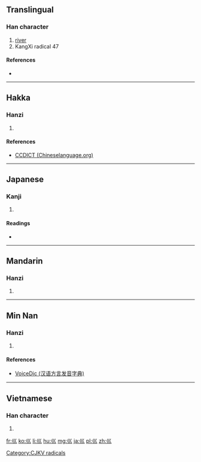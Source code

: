 {{also|川|巜|«}}
==Translingual==
{{stroke order|type=animate}}

===Han character===
{{Han char|rn=47|rad=巛|as=00|sn=3|four=|canj=女女女 (VVV), X女女女 (XVVV)}}

# [[river]]
# KangXi radical 47

====References====
* {{Han ref|kx=0323.180|dkj=08669|dj=0624.030|hdz=21097.080|uh=5DDB|ud=24027}}

----

==Hakka==

===Hanzi===
{{hak-hanzi|poj=|gd=ch'on<sup>1</sup> [Hailu], ts'on<sup>1</sup> [Siyan], ts'am<sup>1</sup> [Kwangtung]|hpy=}}

# {{defn|lang=hak|sort=巛00}}

====References====
*[http://www.chinalanguage.com/dictionaries/?mode=view&view=chardict&query=%E5%B7%9B CCDICT (Chineselanguage.org)]

----

==Japanese==

===Kanji===
{{ja-kanji|grade=|rs=巛00}}

# {{defn|lang=ja|sort=巛00}}

====Readings====
* {{ja-readings|on=[[せん]] (sen)|kun=[[かわ]] (kawa)}}

----

==Mandarin==

===Hanzi===
{{cmn-hanzi|pin=[[chuān]] ([[chuan1]])|wg=ch'uan<sup>1</sup>}}

# {{defn|lang=cmn|sort=巛00}}

----

==Min Nan==

===Hanzi===
{{nan-hanzi|poj=|tlpa=tshuan, (tshuan<sup>1</sup>), tshng (tshng<sup>1</sup>)|gd=cuan<sup>1</sup>}}

# {{defn|lang=nan|sort=巛00}}

====References====
*[http://cn.voicedic.com/ VoiceDic (汉语方言发音字典)]

----

==Vietnamese==

===Han character===
{{vi-hantu|[[xuyên]], [[sào]]|rs=巛00}}

# {{defn|lang=vi|sort=巛00}}

[[Category:CJKV radicals]]

[[fr:巛]]
[[ko:巛]]
[[li:巛]]
[[hu:巛]]
[[mg:巛]]
[[ja:巛]]
[[pl:巛]]
[[zh:巛]]
